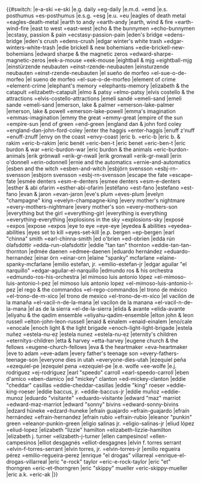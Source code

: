 <noinclude>
{{notice|This is a subtemplate of BillboardDecode, and should not be called directly}}</noinclude><includeonly>{{#switch:{{lc:{{{1}}}}}
|e-a-ski =e-ski
|e.g. daily =eg-daily
|e.m.d. =emd
|e.s. posthumus =es-posthumus
|e.s.g. =esg
|e.u. =eu
|eagles of death metal =eagles-death-metal
|earth to andy =earth-andy
|earth, wind & fire =earth-wind-fire
|east to west =east-west
|echo & the bunnymen =echo-bunnymen
|ecstasy, passion & pain =ecstasy-passion-pain
|eden's bridge =edens-bridge
|eden's crush =edens-crush
|edgar winter's white trash =edgar-winters-white-trash
|edie brickell & new bohemians =edie-brickell-new-bohemians
|edward sharpe & the magnetic zeros =edward-sharpe-magnetic-zeros
|eek-a-mouse =eek-mouse
|eightball & mjg =eightball-mjg
|einstürzende neubauten =einst-rzende-neubauten
|einsturzende neubauten =einst-rzende-neubauten
|el sueño de morfeo =el-sue-o-de-morfeo
|el sueno de morfeo =el-sue-o-de-morfeo
|element of crime =element-crime
|elephant's memory =elephants-memory
|elizabeth & the catapult =elizabeth-catapult
|elmo & patsy =elmo-patsy
|elvis costello & the attractions =elvis-costello-attractions
|emeli sandé =emeli-sand
|emeli sande =emeli-sand
|emerson, lake & palmer =emerson-lake-palmer
|emerson, lake & powell =emerson-lake-powell
|emma's imagination =emmas-imagination
|emmy the great =emmy-great
|empire of the sun =empire-sun
|end of green =end-green
|england dan & john ford coley =england-dan-john-ford-coley
|enter the haggis =enter-haggis
|enuff z'nuff =enuff-znuff
|envy on the coast =envy-coast
|eric b. =eric-b
|eric b. & rakim =eric-b-rakim
|eric benét =eric-ben-t
|eric benet =eric-ben-t
|eric burdon & war =eric-burdon-war
|eric burdon & the animals =eric-burdon-animals
|erik grönwall =erik-gr-nwall
|erik gronwall =erik-gr-nwall
|erin o'donnell =erin-odonnell
|ernie and the automatics =ernie-and-automatics
|esben and the witch =esben-and-witch
|esbjörn svensson =esbj-rn-svensson
|esbjorn svensson =esbj-rn-svensson
|escape the fate =escape-fate
|esmée denters =esm-e-denters
|esmee denters =esm-e-denters
|esther & abi ofarim =esther-abi-ofarim
|estéfano =est-fano
|estefano =est-fano
|evan & jaron =evan-jaron
|eve's plum =eves-plum
|evelyn "champagne" king =evelyn-champagne-king
|every mother's nightmare =every-mothers-nightmare
|every mother's son =every-mothers-son
|everything but the girl =everything-girl
|everything is everything =everything-everything
|explosions in the sky =explosions-sky
|exposé =expos
|expose =expos
|eye to eye =eye-eye
|eyedea & abilities =eyedea-abilities
|eyes set to kill =eyes-set-kill
|e.p. bergen =ep-bergen
|earl "chinna" smith =earl-chinna-smith
|ed o'brien =ed-obrien
|edda rún ólafsdóttir =edda-run-olafsdottir
|eddie "tan tan" thornton =eddie-tan-tan-thornton
|edmée daenen =edmee-daenen
|eduardo hernández =eduardo-hernandez
|einar örn =einar-orn
|elaine "spanky" mcfarlane =elaine-spanky-mcfarlane
|emilio estefan, jr. =emilio-estefan-jr
|edgar aguilar "el narquillo" =edgar-aguilar-el-narquillo
|edmundo ros & his orchestra =edmundo-ros-his-orchestra
|el mimoso luis antonio lópez =el-mimoso-luis-antonio-l-pez
|el mimoso luis antonio lopez =el-mimoso-luis-antonio-l-pez
|el rego & the commandos =el-rego-commandos
|el trono de méxico =el-trono-de-m-xico
|el trono de mexico =el-trono-de-m-xico
|el vacilón de la manaña =el-vacil-n-de-la-mana
|el vacilon de la manana =el-vacil-n-de-la-mana
|el as de la sierra =el-de-la-sierra
|elida & avante =elida-avante
|eliyahu & the qadim ensemble =eliyahu-qadim-ensemble
|elton john & leon russell =elton-john-leon-russell
|enaid & einalem =enaid-einalem
|eno/cale =enocale
|enoch light & the light brigade =enoch-light-light-brigade
|estela nuñez =estela-nu-ez
|estela nunez =estela-nu-ez
|eternity's children =eternitys-children
|etta & harvey =etta-harvey
|eugene church & the fellows =eugene-church-fellows
|eva & the heartmaker =eva-heartmaker
|eve to adam =eve-adam
|every father's teenage son =every-fathers-teenage-son
|everyone dies in utah =everyone-dies-utah
|ezequiel peña =ezequiel-pe
|ezequiel pena =ezequiel-pe
|e.e. wolfe =ee-wolfe
|e.j. rodriguez =ej-rodriguez
|earl "speedo" carroll =earl-speedo-carroll
|eben d'amico =eben-damico
|ed "mickey" clanton =ed-mickey-clanton
|eddie "cheddar" casillas =eddie-cheddar-casillas
|eddie "king" roeser =eddie-king-roeser
|eddie baccus, jr. =eddie-baccus-jr
|eddie muñoz =eddie-munoz
|eduardo "visitante" =eduardo-visitante
|edward "maz" marriot =edward-maz-marriot
|edward "sonny" bivins =edward-sonny-bivins
|edzard hüneke =edzard-huneke
|efraín guajardo =efrain-guajardo
|efraín hernández =efrain-hernandez
|efraín rubio =efrain-rubio
|eleanor "punkin" green =eleanor-punkin-green
|eligio salinas jr. =eligio-salinas-jr
|eliud lópez =eliud-lopez
|elizabeth "lizzie" hamilton =elizabeth-lizzie-hamilton
|elizabeth j. turner =elizabeth-j-turner
|ellen campesinos! =ellen-campesinos
|elliot desgagnés =elliot-desgagnes
|elvin f. torres serrant =elvin-f-torres-serrant
|elvin torres, jr. =elvin-torres-jr
|emilio regueira pérez =emilio-regueira-perez
|enrique "el drogas" villarreal =enrique-el-drogas-villarreal
|eric "e-rock" taylor =eric-e-rock-taylor
|eric "et" thorngren =eric-et-thorngren
|eric "skippy" mueller =eric-skippy-mueller
|eric a.k. =eric-ak
|{{urlencode:{{{1}}}}}}}</includeonly>